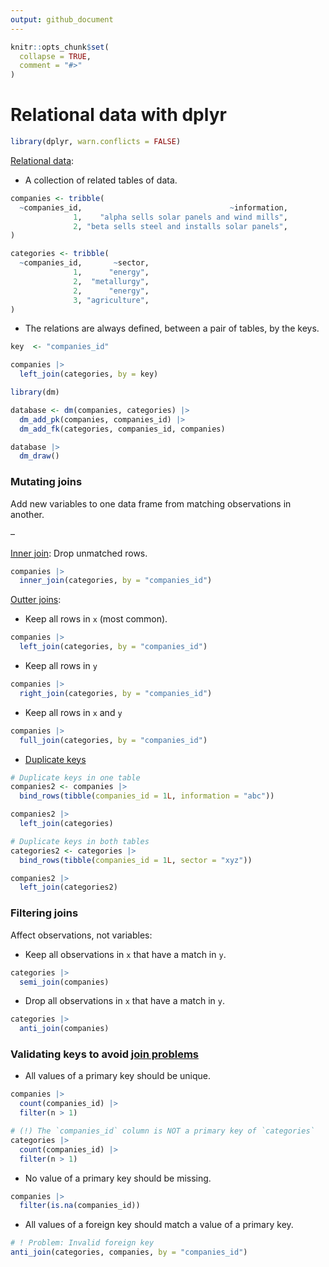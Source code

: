 ```yaml
---
output: github_document
---
```


```r
knitr::opts_chunk$set(
  collapse = TRUE,
  comment = "#>"
)
```

# Relational data with dplyr

```r
library(dplyr, warn.conflicts = FALSE)
```

[Relational data](https://r4ds.had.co.nz/relational-data.html):

* A collection of related tables of data.

```r
companies <- tribble(
  ~companies_id,                                 ~information,
              1,    "alpha sells solar panels and wind mills",
              2, "beta sells steel and installs solar panels",
)

categories <- tribble(
  ~companies_id,       ~sector,
              1,      "energy",
              2,  "metallurgy",
              2,      "energy",
              3, "agriculture",
)
```

* The relations are always defined,  between a pair of tables, by the keys.

```r
key  <- "companies_id"

companies |>
  left_join(categories, by = key)
```

```r
library(dm)

database <- dm(companies, categories) |>
  dm_add_pk(companies, companies_id) |>
  dm_add_fk(categories, companies_id, companies)

database |> 
  dm_draw()
```

### Mutating joins

Add new variables to one data frame from matching observations in another.

--

[Inner join](https://r4ds.had.co.nz/relational-data.html#mutating-joins): Drop
unmatched rows.

```r
companies |>
  inner_join(categories, by = "companies_id")
```

[Outter joins](https://r4ds.had.co.nz/relational-data.html#outer-join):

* Keep all rows in `x` (most common).

```r
companies |>
  left_join(categories, by = "companies_id")
```

* Keep all rows in `y`

```r
companies |>
  right_join(categories, by = "companies_id")
```

* Keep all rows in `x` and `y`

```r
companies |>
  full_join(categories, by = "companies_id")
```

* [Duplicate keys](https://r4ds.had.co.nz/relational-data.html#join-matches)

```r
# Duplicate keys in one table
companies2 <- companies |>
  bind_rows(tibble(companies_id = 1L, information = "abc"))

companies2 |>
  left_join(categories)

# Duplicate keys in both tables
categories2 <- categories |>
  bind_rows(tibble(companies_id = 1L, sector = "xyz"))

companies2 |>
  left_join(categories2)
```

### Filtering joins

Affect observations, not variables:

* Keep all observations in `x` that have a match in `y`.

```r
categories |> 
  semi_join(companies)
```

* Drop all observations in `x` that have a match in `y`.

```r
categories |> 
  anti_join(companies)
```

### Validating keys to avoid [join problems](https://r4ds.had.co.nz/relational-data.html#join-problems)

* All values of a primary key should be unique.

```r
companies |>
  count(companies_id) |>
  filter(n > 1)

# (!) The `companies_id` column is NOT a primary key of `categories`
categories |>
  count(companies_id) |>
  filter(n > 1)
```

* No value of a primary key should be missing.

```r
companies |>
  filter(is.na(companies_id))
```

* All values of a foreign key should match a value of a primary key.

```r
# ! Problem: Invalid foreign key
anti_join(categories, companies, by = "companies_id")
```
